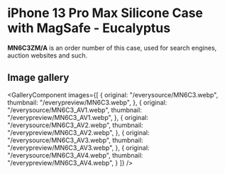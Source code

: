 
# iPhone 13 Pro Max Silicone Case with MagSafe - Eucalyptus

<Callout type='info' emoji='👉🏻'>**MN6C3ZM/A** is an order number of this case, used for search engines, auction websites and such.</Callout>

## Image gallery

<GalleryComponent
    images={[
      {
        original: "/everysource/MN6C3.webp",
        thumbnail: "/everypreview/MN6C3.webp",
      },
      {
        original: "/everysource/MN6C3_AV1.webp",
        thumbnail: "/everypreview/MN6C3_AV1.webp",
      },
      {
        original: "/everysource/MN6C3_AV2.webp",
        thumbnail: "/everypreview/MN6C3_AV2.webp",
      },
      {
        original: "/everysource/MN6C3_AV3.webp",
        thumbnail: "/everypreview/MN6C3_AV3.webp",
      },
      {
        original: "/everysource/MN6C3_AV4.webp",
        thumbnail: "/everypreview/MN6C3_AV4.webp",
      }
    ]}
  />
